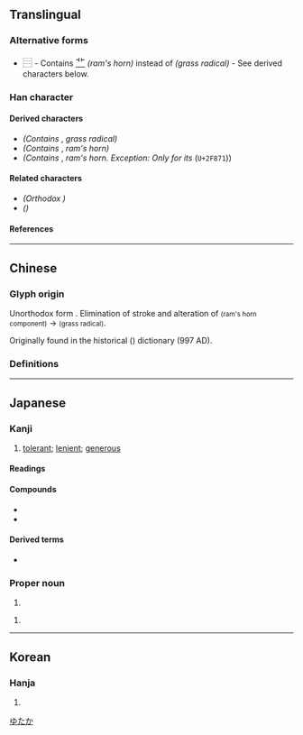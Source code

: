 {{also|寬|宽}}
{{character info/new}}
==Translingual==
{{Han simplified forms|寬|寛|宽}}

===Alternative forms===
* <big>⿳{{l|mul|[[宀]][[⻀]][[見]]}}</big> - Contains <big>[[⻀]]</big> ''(ram's horn)'' instead of {{l|mul|艹}} ''(grass radical)'' - See derived characters below.

===Han character===
{{Han char|rn=40|rad=宀|as=10|sn=13|four=30212|canj=JTBU|ids=⿱宀莧}}

====Derived characters====
* <big>{{l|mul|[[𭳈]]}}</big> ''(Contains'' {{l|mul|⿳[[宀]][[艹]][[見]]}}, ''grass radical)'' <!-- Note: 𫣷 contains 寬 (with dot) not 寛 -->
* <big>{{l|mul|[[𡣚]], [[𬞸]]}}</big> ''(Contains'' <big>{{l|mul|⿳[[宀]][[⻀]][[見]]}}</big>, ''ram's horn)''
* <big>{{l|mul|[[𡬘]]}}</big> ''(Contains'' <big>{{l|mul|⿳[[宀]][[⻀]][[見]]}}</big>, ''ram's horn. Exception: Only for its {{w|CJK Compatibility Ideographs|compatibility form}}'' (<code>U+2F871</code>))

====Related characters====
* <big>{{l|mul|[[寬]]}}</big> ''(Orthodox {{w|Traditional Chinese characters|traditional form}})''
* <big>{{l|mul|[[宽]]}}</big> ''({{w|Simplified Chinese}})''

====References====
{{Han ref|kx=0290.121|dkj=07276|hdz=20945.080|uh=5BDB}}

----

==Chinese==

===Glyph origin===
Unorthodox form {{Han simp|寬|f=萈|t=莧|nocap=y}}. Elimination of {{l|zh|丶}} stroke and alteration of {{l|zh|𦫳|⻀}} <small>(ram's horn component)</small> → {{l|zh|艹}} <small>(grass radical)</small>.

Originally found in the historical {{w|Longkan Shoujian}} ({{w2|zh|龍龕手鑑}}) dictionary (997 AD).

===Definitions===
{{zh-see|寬|v}} <!-- Refer 《龍龕手鑑．宀部》 and http://dict.variants.moe.edu.tw/variants/rbt/word_attribute.rbt?quote_code=QTAxMDUyLTAwMQ#22 -->

----

==Japanese==
{{ja-kanji forms|寛|寬}}

===Kanji===
{{ja-kanji|grade=c|rs=宀10|kyu=寬}}

# [[tolerant]]; [[lenient]]; [[generous]]

====Readings====
{{ja-readings
|on=かん
|kun=ひろ-い, ゆる-やか, くつろ-ぐ
}}

====Compounds====
* {{ja-r|寛大|かんだい}}
* {{ja-r|寛容|かんよう}}

====Derived terms====
* {{ja-r|寛ぐ|くつろぐ}}

===Proper noun===
{{ja-pos|proper|ゆたか}}

# {{given name|male|lang=ja}}

{{ja-pos|proper|ひろし}}

# {{given name|male|lang=ja}}

[[Category:Japanese male given names|ゆたか]]

----

==Korean==

===Hanja===
{{ko-hanja|hangeul=관|rv=gwan|mr=kwan}}

# {{defn|lang=ko|sort=宀10}}